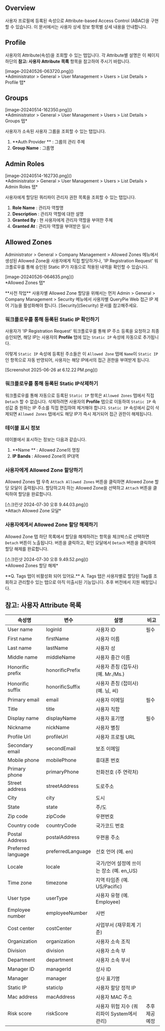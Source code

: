 
## Overview

사용자 프로필에 등록된 속성으로 Attribute-based Access Control (ABAC)을 구현할 수 있습니다. 이 문서에서는 사용자 상세 정보 항목별 상세 내용을 안내합니다.


## Profile 

사용자의 Attribute(속성)을 조회할 수 있는 탭입니다. 각 Attribute별 설명은 이 페이지 하단의  **참고: 사용자 Attribute 목록**  항목을 참고하여 주시기 바랍니다.
<p align="center">
<div>[image-20240526-063720.png]()</div>
*Administrator &gt; General &gt; User Management &gt; Users &gt; List Details &gt; Profile 탭*
</p>

## Groups

<p align="center">
<div>[image-20240514-162350.png]()</div>
*Administrator &gt; General &gt; User Management &gt; Users &gt; List Details &gt; Groups 탭*
</p>

사용자가 소속된 사용자 그룹을 조회할 수 있는 탭입니다.

1.  **Auth Provider ** : 그룹의 관리 주체
2.  **Group Name**  : 그룹명


## Admin Roles

<p align="center">
<div>[image-20240514-162730.png]()</div>
*Administrator &gt; General &gt; User Management &gt; Users &gt; List Details &gt; Admin Roles 탭*
</p>

사용자에게 할당된 쿼리파이 관리자 권한 목록을 조회할 수 있는 탭입니다.

1.  **Role Name**  : 관리자 역할명
2.  **Description**  : 관리자 역할에 대한 설명
3.  **Granted By**  : 현 사용자에게 관리자 역할을 부여한 주체
4.  **Granted At**  : 관리자 역할을 부여받은 일시


## Allowed Zones

Administrator &gt; General &gt; Company Management &gt; Allowed Zones 메뉴에서 생성된 Allowed Zone을 사용자에게 직접 할당하거나, 'IP Registration Request' 워크플로우를 통해 승인된 Static IP가 자동으로 적용된 내역을 확인할 수 있습니다.
<p align="center">
<div>[image-20240526-064635.png]()</div>
*Allowed Zones 탭*
</p>

<Callout type="important">
**사전 작업**
사용자별 Allowed Zone 할당을 위해서는 먼저 Admin &gt; General &gt; Company Management &gt; Security 메뉴에서 사용자별 QueryPie Web 접근 IP 제어 기능을 활성화해야 합니다. [Security](Security) 문서를 참고해주세요.
</Callout>

### 워크플로우를 통해 등록된 Static IP 확인하기

사용자가 'IP Registration Request' 워크플로우를 통해 IP 주소 등록을 요청하고 최종 승인되면, 해당 IP는 사용자의  **Profile**  탭에 있는 `Static IP` 속성에 자동으로 추가됩니다.

이렇게 `Static IP` 속성에 등록된 주소들은 이 `Allowed Zone` 탭에 `Name`이 `Static IP` 인 항목으로 자동 반영되어, 사용자는 해당 IP에서의 접근 권한을 부여받게 됩니다.
<p align="center">
<div>[Screenshot 2025-06-26 at 6.12.22 PM.png]()</div>
</p>

### 워크플로우를 통해 등록된 Static IP삭제하기

워크플로우를 통해 자동으로 등록된 `Static IP` 항목은 `Allowed Zones` 탭에서 직접 `Detach` 할 수 없습니다. 삭제하려면 사용자의  **Profile**  탭으로 이동하여 `Static IP` 속성값 중 원하는 IP 주소를 직접 편집하여 제거해야 합니다. `Static IP` 속성에서 값이 삭제되면 `Allowed Zones` 탭에서도 해당 IP가 즉시 제거되어 접근 권한이 해제됩니다.


### 테이블 표시 정보

테이블에서 표시하는 정보는 다음과 같습니다.

1.  **Name ** : Allowed Zone의 명칭
2.  **IP Bands**  : Allowed Zone의 IP대역

### 사용자에게 Allowed Zone 할당하기

Allowed Zones 탭 우측 `Attach Allowed Zones` 버튼을 클릭하면 Allowed Zone 할당 모달이 출력됩니다. 할당하고자 하는 Allowed Zone을 선택하고 `Attach` 버튼을 클릭하여 할당을 완료합니다.
<p align="center">
<div>[스크린샷 2024-07-30 오후 9.44.03.png]()</div>
*Attach Allowed Zone 모달*
</p>

### 사용자에게서 Allowed Zone 할당 해제하기

Allowed Zone 탭 하단 목록에서 할당을 해제하려는 항목을 체크박스로 선택하면 `Detach` 버튼이 노출됩니다. 버튼을 클릭하고, 확인 모달에서 `Detach` 버튼을 클릭하여 할당 해제를 완료합니다.
<p align="center">
<div>[스크린샷 2024-07-30 오후 9.49.52.png]()</div>
*Allowed Zones 할당 해제*
</p>

<Callout type="info">
**Q. Tags 탭이 비활성화 되어 있어요.**
A. Tags 탭은 사용자별로 할당된 Tag를 조회하고 관리할수 있는 탭으로 아직 미출시된 기능입니다. 추후 버전에서 지원 예정입니다.
</Callout>


## 참고: 사용자 Attribute 목록

|  **속성명**           |  **변수**           |  **설명**                       |  **비고**  |
| ------------------ | ----------------- | ----------------------------- | -------- |
| User name          | loginId           | 사용자 ID                        | 필수       |
| First name         | firstName         | 사용자 이름                        |          |
| Last name          | lastName          | 사용자 성                         |          |
| Middle name        | middleName        | 사용자 중간 이름                     |          |
| Honorific prefix   | honorificPrefix   | 사용자 존칭 (접두사) (예. Mr./Ms.)     |          |
| Honorific suffix   | honorificSuffix   | 사용자 존칭 (접미사) (예. 님, 씨)        |          |
| Primary email      | email             | 사용자 이메일                       | 필수       |
| Title              | title             | 사용자 직함                        |          |
| Display name       | displayName       | 사용자 표기명                       | 필수       |
| Nickname           | nickName          | 사용자 별칭                        |          |
| Profile Url        | profileUrl        | 사용자 프로필 URL                   |          |
| Secondary email    | secondEmail       | 보조 이메일                        |          |
| Mobile phone       | mobilePhone       | 휴대폰 번호                        |          |
| Primary phone      | primaryPhone      | 전화전호 (주 연락처)                  |          |
| Street address     | streetAddress     | 도로주소                          |          |
| City               | city              | 도시                            |          |
| State              | state             | 주/도                           |          |
| Zip code           | zipCode           | 우편번호                          |          |
| Country code       | countryCode       | 국가코드 번호                       |          |
| Postal Address     | postalAddress     | 우편용 주소                        |          |
| Preferred language | preferredLanguage | 선호 언어 (예. en)                 |          |
| Locale             | locale            | 국가/언어 설정에 쓰이는 장소 (예. en_US)   |          |
| Time zone          | timezone          | 지역 타임존 (예. US/Pacific)        |          |
| User type          | userType          | 사용자 유형 (예. Employee)          |          |
| Employee number    | employeeNumber    | 사번                            |          |
| Cost center        | costCenter        | 사업부서 (재무회계 기준)                |          |
| Organization       | organization      | 사용자 소속 조직                     |          |
| Division           | division          | 사용자 소속 부                      |          |
| Department         | department        | 사용자 소속 부서                     |          |
| Manager ID         | managerId         | 상사 ID                         |          |
| Manager            | manager           | 상사 표기명                        |          |
| Static IP          | staticIp          | 사용자 할당 정적 IP                  |          |
| Mac address        | macAddress        | 사용자 MAC 주소                    |          |
| Risk score         | riskScore         | 사용자 위험 지수 (쿼리파이 System에서 관리)  | 추후 제공 예정 |
